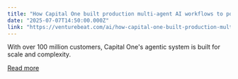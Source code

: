 ```yaml
---
title: "How Capital One built production multi-agent AI workflows to power enterprise use cases"
date: "2025-07-07T14:50:00.000Z"
link: "https://venturebeat.com/ai/how-capital-one-built-production-multi-agent-ai-workflows-to-power-enterprise-use-cases/"
---
```


With over 100 million customers, Capital One's agentic system is built for scale and complexity.

[Read more](https://venturebeat.com/ai/how-capital-one-built-production-multi-agent-ai-workflows-to-power-enterprise-use-cases/)
